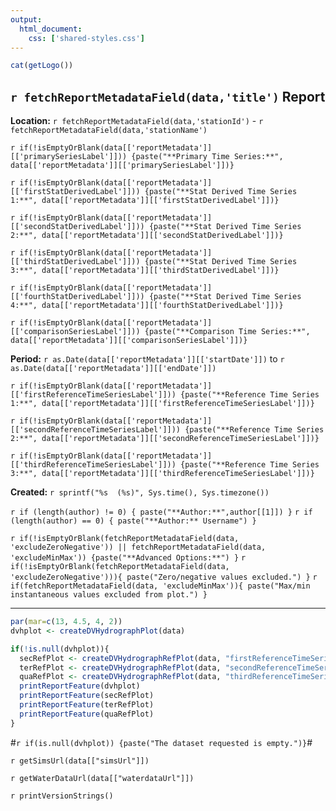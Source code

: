 ```yaml
---
output:
  html_document:
    css: ['shared-styles.css']
---
```

<div class="header">
<div>
<div class="header-logo">
```r
cat(getLogo())
```
</div>
<div class="header-title">
## `r fetchReportMetadataField(data,'title')` Report
</div>
</div>
<div class="header-labels">
<div class="header-col-left">
**Location:**  `r fetchReportMetadataField(data,'stationId')` - `r fetchReportMetadataField(data,'stationName')`

`r if(!isEmptyOrBlank(data[['reportMetadata']][['primarySeriesLabel']])) {paste("**Primary Time Series:**", data[['reportMetadata']][['primarySeriesLabel']])}`

`r if(!isEmptyOrBlank(data[['reportMetadata']][['firstStatDerivedLabel']])) {paste("**Stat Derived Time Series 1:**", data[['reportMetadata']][['firstStatDerivedLabel']])}`

`r if(!isEmptyOrBlank(data[['reportMetadata']][['secondStatDerivedLabel']])) {paste("**Stat Derived Time Series 2:**", data[['reportMetadata']][['secondStatDerivedLabel']])}`

`r if(!isEmptyOrBlank(data[['reportMetadata']][['thirdStatDerivedLabel']])) {paste("**Stat Derived Time Series 3:**", data[['reportMetadata']][['thirdStatDerivedLabel']])}`

`r if(!isEmptyOrBlank(data[['reportMetadata']][['fourthStatDerivedLabel']])) {paste("**Stat Derived Time Series 4:**", data[['reportMetadata']][['fourthStatDerivedLabel']])}`

`r if(!isEmptyOrBlank(data[['reportMetadata']][['comparisonSeriesLabel']])) {paste("**Comparison Time Series:**", data[['reportMetadata']][['comparisonSeriesLabel']])}`
</div>
<div class="header-col-right">
**Period:**  `r as.Date(data[['reportMetadata']][['startDate']])` to `r as.Date(data[['reportMetadata']][['endDate']])`

`r if(!isEmptyOrBlank(data[['reportMetadata']][['firstReferenceTimeSeriesLabel']])) {paste("**Reference Time Series 1:**", data[['reportMetadata']][['firstReferenceTimeSeriesLabel']])}`

`r if(!isEmptyOrBlank(data[['reportMetadata']][['secondReferenceTimeSeriesLabel']])) {paste("**Reference Time Series 2:**", data[['reportMetadata']][['secondReferenceTimeSeriesLabel']])}`

`r if(!isEmptyOrBlank(data[['reportMetadata']][['thirdReferenceTimeSeriesLabel']])) {paste("**Reference Time Series 3:**", data[['reportMetadata']][['thirdReferenceTimeSeriesLabel']])}`

**Created:**  `r sprintf("%s  (%s)", Sys.time(), Sys.timezone())`

`r if (length(author) != 0) { paste("**Author:**",author[[1]]) }`
`r if (length(author) == 0) { paste("**Author:** Username") }`
</div>
</div>
</div>

`r if(!isEmptyOrBlank(fetchReportMetadataField(data, 'excludeZeroNegative')) || fetchReportMetadataField(data, 'excludeMinMax')) {paste("**Advanced Options:**") }`
`r if(!isEmptyOrBlank(fetchReportMetadataField(data, 'excludeZeroNegative'))){ paste("Zero/negative values excluded.") }`
`r if(fetchReportMetadataField(data, 'excludeMinMax')){ paste("Max/min instantaneous values excluded from plot.") }`

***

```r
par(mar=c(13, 4.5, 4, 2))
dvhplot <- createDVHydrographPlot(data)

if(!is.null(dvhplot)){
  secRefPlot <- createDVHydrographRefPlot(data, "firstReferenceTimeSeries", "firstReferenceTimeSeriesLabel")
  terRefPlot <- createDVHydrographRefPlot(data, "secondReferenceTimeSeries", "secondReferenceTimeSeriesLabel")
  quaRefPlot <- createDVHydrographRefPlot(data, "thirdReferenceTimeSeries", "thirdReferenceTimeSeriesLabel")
  printReportFeature(dvhplot)
  printReportFeature(secRefPlot)
  printReportFeature(terRefPlot)
  printReportFeature(quaRefPlot)
}
```

#`r if(is.null(dvhplot)) {paste("The dataset requested is empty.")}`#

`r getSimsUrl(data[["simsUrl"]])`

`r getWaterDataUrl(data[["waterdataUrl"]])`

`r printVersionStrings()`
